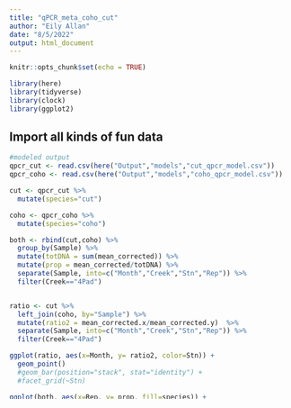 ```yaml
---
title: "qPCR_meta_coho_cut"
author: "Eily Allan"
date: "8/5/2022"
output: html_document
---
```


```r
knitr::opts_chunk$set(echo = TRUE)

library(here)
library(tidyverse)
library(clock)
library(ggplot2)
```

## Import all kinds of fun data

```r
#modeled output
qpcr_cut <- read.csv(here("Output","models","cut_qpcr_model.csv"))
qpcr_coho <- read.csv(here("Output","models","coho_qpcr_model.csv"))

```


```r
cut <- qpcr_cut %>% 
  mutate(species="cut")

coho <- qpcr_coho %>% 
  mutate(species="coho")

both <- rbind(cut,coho) %>% 
  group_by(Sample) %>% 
  mutate(totDNA = sum(mean_corrected)) %>% 
  mutate(prop = mean_corrected/totDNA) %>% 
  separate(Sample, into=c("Month","Creek","Stn","Rep")) %>% 
  filter(Creek=="4Pad") 


ratio <- cut %>% 
  left_join(coho, by="Sample") %>% 
  mutate(ratio2 = mean_corrected.x/mean_corrected.y)  %>% 
  separate(Sample, into=c("Month","Creek","Stn","Rep")) %>% 
  filter(Creek=="4Pad") 

ggplot(ratio, aes(x=Month, y= ratio2, color=Stn)) +
  geom_point()
  #geom_bar(position="stack", stat="identity") +
  #facet_grid(~Stn)

ggplot(both, aes(x=Rep, y= prop, fill=species)) +
  geom_bar(position="stack", stat="identity") +
  facet_grid(~Stn~Month)

```

```r

coho_just_mean <- coho_modeled_conc %>% 
  unite(Sample, c(time,creek,station,biorep)) %>% 
  dplyr::select(-c(Plate,dilution,Adj_Vol, ci25_concentration_est, ci75_concentration_est)) %>% 
  mutate(species = "coho")

cut_just_mean <- cut_modeled_conc %>% 
  unite(Sample, c(time,creek,station,biorep)) %>% 
  dplyr::select(-c(Plate,dilution,Adj_Vol, ci25_concentration_est, ci75_concentration_est)) %>% 
  mutate(species = "cut") %>% 
  filter(Sample %in% coho_just_mean$Sample)

cut_coho <- rbind(cut_just_mean, coho_just_mean)

cut_coho_for_plot <- cut_coho %>%
  group_by(Sample) %>% 
  mutate(totalDNA = sum(mean_concentration_est)) %>% 
  mutate(propDNA = mean_concentration_est/totalDNA) %>% 
  separate(col = Sample, into = c("time", "creek", "station", "biol"), remove = FALSE) %>% 
  filter(creek == "4Pad") %>% 
    mutate(creek = case_when(creek == "4Pad" & station == "Dn" ~ "4Pad11",
                               creek == "4Pad" & station == "Up11" ~ "4Pad11",
                               TRUE ~ creek)) %>% 
    mutate(creek = case_when(creek == "4Pad" & station == "Up5" ~ "4Pad5",
                             TRUE ~ creek)) %>% 
    mutate(station = case_when(creek == "4Pad11" & station == "Up11" ~ "Up",
                             TRUE ~ station)) %>% 
    mutate(station = case_when(creek == "4Pad5" & station == "Up5" ~ "Up",
                             TRUE ~ station)) %>% 
  unite(Sample, c("time", "creek", "station", "biol"), remove = FALSE) 

qpcrplot <- ggplot(cut_coho_for_plot, aes(x = time, fill = species, y = propDNA)) +
    geom_col(position="stack") +
    theme(axis.text.x = element_text(angle = 90, vjust = 0.5, hjust=1)) +
    facet_grid(~station ~biol ~creek) + 
  labs(title="qPCR data only Padden coho cutthroat")


### check out QM data
bayes_out <- readRDS(here("Output","metabarcoding","bayes_out.RDS"))

bayes_out_for_plot <- bayes_out$Bayes_estimates %>%
  rownames_to_column("sample") %>%
  pivot_longer(-sample, names_to = "species") %>%
  separate(col = sample, into = c("time", "creek", "station", "biol"), remove = FALSE) %>% 
  filter(value > 0.001) %>% 
  filter(str_detect(creek, "4Pad")) %>% 
  filter(species == "Oncorhynchus clarkii" | species == "Oncorhynchus kisutch") %>% 
  group_by(sample) %>% 
  mutate(newtotal = sum(value)) %>% 
  mutate(newprop = value/newtotal) %>% 
  mutate(species = case_when(species == "Oncorhynchus clarkii" ~ "cut",
                             species == "Oncorhynchus kisutch" ~ "coho"))

miseqplot <- ggplot(bayes_out_for_plot, aes(x = time, fill = species, y = newprop)) +
    geom_col() +
    theme(axis.text.x = element_text(angle = 90, vjust = 0.5, hjust=1)) +
    facet_grid(~station ~biol ~creek) + 
    labs(title="MiSeq data only Padden coho cutthroat")

library(gridExtra)

grid.arrange(qpcrplot, miseqplot)


qpcr_to_merge <- cut_coho_for_plot %>% 
  dplyr::select(c(Sample, species, propDNA)) %>% 
  mutate(method="qpcr") %>% 
  rename(prop = propDNA) 

miseq_to_merge <- bayes_out_for_plot %>% 
  rename(Sample = sample) %>% 
  rename(prop = newprop) %>%
  dplyr::select(c(Sample, species, prop)) %>% 
  mutate(method="qm") %>% 
  separate(col = Sample, into = c("time", "creek", "station", "biol"), remove = FALSE) %>%
  mutate(station = case_when(station == 1 ~ "Dn",
                                  station == 2 ~ "Up")) %>% 
  unite(Sample, c("time", "creek", "station", "biol"), remove = TRUE) 

compare_methods <- rbind(qpcr_to_merge, miseq_to_merge)

```